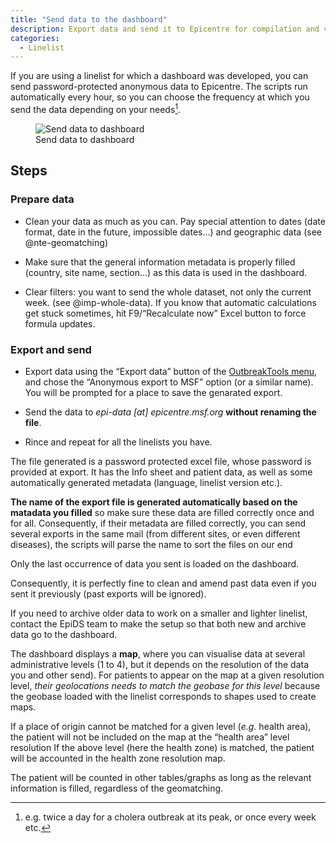 ```yaml
---
title: "Send data to the dashboard"
description: Export data and send it to Epicentre for compilation and visualisation on a dashboard
categories: 
  - Linelist
---
```


If you are using a linelist for which a dashboard was developed, you can send password-protected anonymous data to Epicentre. The scripts run automatically every hour, so you can choose the frequency at which you send the data depending on your needs^[e.g. twice a day for a cholera outbreak at its peak, or once every week etc.].

![Send data to dashboard](../how_to/images/img-006-export-dashboard.png){fig-align="center"}

## Steps

### Prepare data

-	Clean your data as much as you can. Pay special attention to dates (date format, date in the future, impossible dates...) and geographic data (see @nte-geomatching)

-	Make sure that the general information metadata is properly filled (country, site name, section…) as this data is used in the dashboard.

- Clear filters: you want to send the whole dataset, not only the current week. (see @imp-whole-data). If you know that automatic calculations get stuck sometimes, hit F9/"Recalculate now" Excel button to force formula updates.

### Export and send

- Export data using the "Export data" button of the [OutbreakTools menu](../reference/ribbons.qmd#sec-export-data), and chose the “Anonymous export to MSF” option (or a similar name). You will be prompted for a place to save the genarated export.

- Send the data to *epi-data [at] epicentre.msf.org* **without renaming the file**.

- Rince and repeat for all the linelists you have.


The file generated is a password protected excel file, whose password is provided at export. It has the Info sheet and patient data, as well as some automatically generated metadata (language, linelist version etc.). 

**The name of the export file is generated automatically based on the matadata you filled** so make sure these data are filled correctly once and for all. Consequently, if their metadata are filled correctly, you can send several exports in the same mail (from different sites, or even different diseases), the scripts will parse the name to sort the files on our end


:::{.callout-important #imp-whole-data}
Only the last occurrence of data you sent is loaded on the dashboard.

Consequently, it is perfectly fine to clean and amend past data even if you sent it previously (past exports will be ignored).

If you need to archive older data to work on a smaller and lighter linelist, contact the EpiDS team to make the setup so that both new and archive data go to the dashboard.
:::

::: {#nte-geomatching .callout-note title="Geodata matching"}
The dashboard displays a **map**, where you can visualise data at several administrative levels (1 to 4), but it depends on the resolution of the data you and other send). For patients to appear on the map at a given resolution level, *their geolocations needs to match the geobase for this level* because the geobase loaded with the linelist corresponds to shapes used to create maps. 

If a place of origin cannot be matched for a given level (*e.g.* health area), the patient will not be included on the map at the "health area" level resolution If the above level (here the health zone) is matched, the patient will be accounted in the health zone resolution map. 

The patient will be counted in other tables/graphs as long as the relevant information is filled, regardless of the geomatching.
:::



